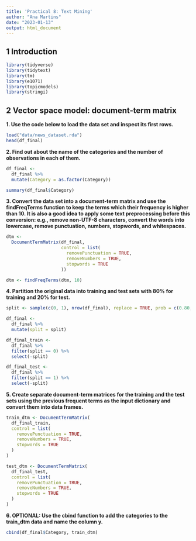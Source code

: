 ```yaml
---
title: 'Practical 8: Text Mining'
author: "Ana Martins"
date: "2023-01-13"
output: html_document
---
```


## 1 Introduction

```r
library(tidyverse)
library(tidytext)
library(tm)
library(e1071)
library(topicmodels)
library(stringi)
```

## 2 Vector space model: document-term matrix

**1. Use the code below to load the data set and inspect its first rows.**

```r
load("data/news_dataset.rda")
head(df_final)
```

**2. Find out about the name of the categories and the number of observations in each of them.**

```r
df_final <-
  df_final %>% 
  mutate(Category = as.factor(Category))

summary(df_final$Category)
```

**3. Convert the data set into a document-term matrix and use the findFreqTerms function to keep the terms which their frequency is higher than 10. It is also a good idea to apply some text preprocessing before this conversion: e.g., remove non-UTF-8 characters, convert the words into lowercase, remove punctuation, numbers, stopwords, and whitespaces.**

```r
dtm <-
  DocumentTermMatrix(df_final,
                     control = list(
                       removePunctuation = TRUE,
                       removeNumbers = TRUE,
                       stopwords = TRUE
                     ))

dtm <- findFreqTerms(dtm, 10)
```

**4. Partition the original data into training and test sets with 80% for training and 20% for test.**

```r
split <- sample(c(0, 1), nrow(df_final), replace = TRUE, prob = c(0.80, 0.20))

df_final <-
  df_final %>% 
  mutate(split = split)

df_final_train <-
  df_final %>% 
  filter(split == 0) %>% 
  select(-split)

df_final_test <-
  df_final %>% 
  filter(split == 1) %>% 
  select(-split)
```

**5. Create separate document-term matrices for the training and the test sets using the previous frequent terms as the input dictionary and convert them into data frames.**

```r
train_dtm <- DocumentTermMatrix(
  df_final_train,
  control = list(
    removePunctuation = TRUE,
    removeNumbers = TRUE,
    stopwords = TRUE
  )
)

test_dtm <- DocumentTermMatrix(
  df_final_test,
  control = list(
    removePunctuation = TRUE,
    removeNumbers = TRUE,
    stopwords = TRUE
  )
)
```

**6. OPTIONAL: Use the cbind function to add the categories to the train_dtm data and name the column y.**

```r
cbind(df_final$Category, train_dtm)
```

